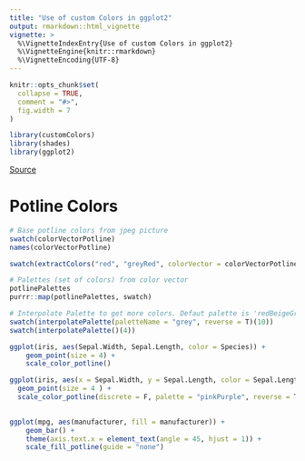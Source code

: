 ```yaml
---
title: "Use of custom Colors in ggplot2"
output: rmarkdown::html_vignette
vignette: >
  %\VignetteIndexEntry{Use of custom Colors in ggplot2}
  %\VignetteEngine{knitr::rmarkdown}
  %\VignetteEncoding{UTF-8}
---
```


```r
knitr::opts_chunk$set(
  collapse = TRUE,
  comment = "#>",
  fig.width = 7
)
```

```r
library(customColors)
library(shades)
library(ggplot2)
```

[Source](https://drsimonj.svbtle.com/creating-corporate-colour-palettes-for-ggplot2 "https://drsimonj.svbtle.com/creating-corporate-colour-palettes-for-ggplot2")

# Potline Colors

```r
# Base potline colors from jpeg picture
swatch(colorVectorPotline)
names(colorVectorPotline)
```

```r
swatch(extractColors("red", "greyRed", colorVector = colorVectorPotline))
```

```r
# Palettes (set of colors) from color vector
potlinePalettes
purrr::map(potlinePalettes, swatch)
```

```r
# Interpolate Palette to get more colors. Defaut palette is 'redBeigeGrey' from potlinePalette
swatch(interpolatePalette(paletteName = "grey", reverse = T)(10))
swatch(interpolatePalette()(4))
```

```r
ggplot(iris, aes(Sepal.Width, Sepal.Length, color = Species)) +
    geom_point(size = 4) +
    scale_color_potline()
```

```r
ggplot(iris, aes(x = Sepal.Width, y = Sepal.Length, color = Sepal.Length)) +
  geom_point(size = 4 ) +
  scale_color_potline(discrete = F, palette = "pinkPurple", reverse = T)
  
```

```r
ggplot(mpg, aes(manufacturer, fill = manufacturer)) +
    geom_bar() +
    theme(axis.text.x = element_text(angle = 45, hjust = 1)) +
    scale_fill_potline(guide = "none") 

```
